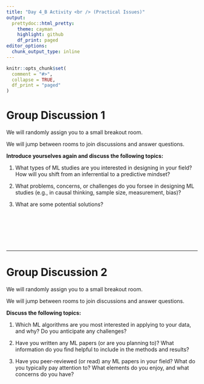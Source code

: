 ```yaml
---
title: "Day 4_B Activity <br /> (Practical Issues)"
output:
  prettydoc::html_pretty:
    theme: cayman
    highlight: github
    df_print: paged
editor_options: 
  chunk_output_type: inline
---
```


```r
knitr::opts_chunk$set(
  comment = "#>",
  collapse = TRUE,
  df_print = "paged"
)
```

# Group Discussion 1

We will randomly assign you to a small breakout room.

We will jump between rooms to join discussions and answer questions.

**Introduce yourselves again and discuss the following topics:** 

1. What types of ML studies are you interested in designing in your field? How will you shift from an inferrential to a predictive mindset?

2. What problems, concerns, or challenges do you forsee in designing ML studies (e.g., in causal thinking, sample size, measurement, bias)? 

3. What are some potential solutions?

</br> </br> </br> </br> </br> 


---

# Group Discussion 2

We will randomly assign you to a small breakout room.

We will jump between rooms to join discussions and answer questions.

**Discuss the following topics:** 

1. Which ML algorithms are you most interested in applying to your data, and why? Do you anticipate any challenges? 

2. Have you written any ML papers (or are you planning to)? What information do you find helpful to include in the methods and results?

3. Have you peer-reviewed (or read) any ML papers in your field? What do you typically pay attention to? What elements do you enjoy, and what concerns do you have?